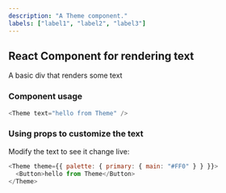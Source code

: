 ```yaml
---
description: "A Theme component."
labels: ["label1", "label2", "label3"]
---
```



## React Component for rendering text

A basic div that renders some text

### Component usage

```js
<Theme text="hello from Theme" />
```

### Using props to customize the text

Modify the text to see it change live:

```js live
<Theme theme={{ palette: { primary: { main: "#FF0" } } }}>
  <Button>hello from Theme</Button>
</Theme>
```
